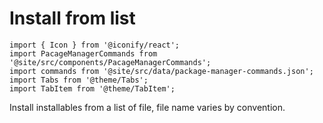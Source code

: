 ---
---

# Install from list

```mdx-code-block
import { Icon } from '@iconify/react';
import PacageManagerCommands from '@site/src/components/PacageManagerCommands';
import commands from '@site/src/data/package-manager-commands.json';
import Tabs from '@theme/Tabs';
import TabItem from '@theme/TabItem';
```

Install installables from a list of file, file name varies by convention.

<PacageManagerCommands commands={commands.install_list} />

